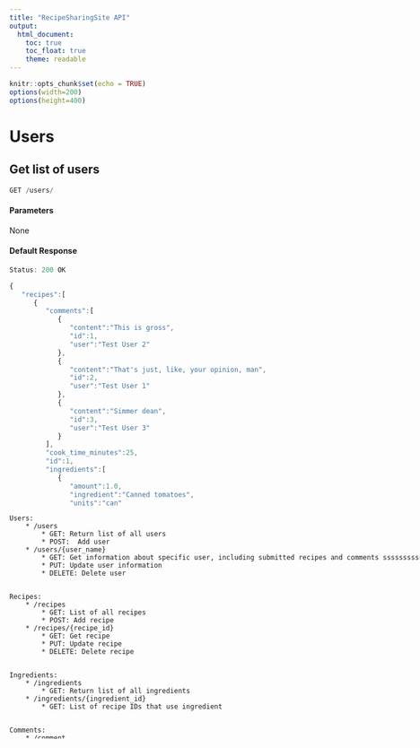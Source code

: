 ```yaml
---
title: "RecipeSharingSite API"
output:
  html_document:
    toc: true
    toc_float: true
    theme: readable
---
```


<style>
pre {
  max-height: 400px;
  width: 910px;
  overflow-x: auto;
  overflow-y: auto;
}
pre code {
  word-wrap: normal;
  white-space: pre;
}
</style>

```r
knitr::opts_chunk$set(echo = TRUE)
options(width=200)
options(height=400)
```

# Users

## Get list of users

```js
GET /users/
```


#### Parameters

None

#### Default Response

```js
Status: 200 OK
```

```js
{
   "recipes":[
      {
         "comments":[
            {
               "content":"This is gross",
               "id":1,
               "user":"Test User 2"
            },
            {
               "content":"That's just, like, your opinion, man",
               "id":2,
               "user":"Test User 1"
            },
            {
               "content":"Simmer dean",
               "id":3,
               "user":"Test User 3"
            }
         ],
         "cook_time_minutes":25,
         "id":1,
         "ingredients":[
            {
               "amount":1.0,
               "ingredient":"Canned tomatoes",
               "units":"can"
            },
            {
               "amount":2.0,
               "ingredient":"Cumin powder",
               "units":"Tbsp"
            }
         ],
         "name":"Test Recipe 1",
         "prep_time_minutes":10,
         "steps":[
            {
               "content":"Take out the ingredients",
               "number":1
            },
            {
               "content":"Cook the ingredients",
               "number":2
            },
            {
               "content":"Eat the meal",
               "number":3
            }
         ],
         "user_id":1
      },
   ]
}
```


```
Users:
    * /users
        * GET: Return list of all users
        * POST:  Add user
    * /users/{user_name}
        * GET: Get information about specific user, including submitted recipes and comments ssssssssssssssssssssaaaaaaaaaaaaaaaaaabbbbbbbbbbbbbbbbbbbb
        * PUT: Update user information
        * DELETE: Delete user


Recipes:
    * /recipes
        * GET: List of all recipes
        * POST: Add recipe
    * /recipes/{recipe_id}
        * GET: Get recipe
        * PUT: Update recipe
        * DELETE: Delete recipe


Ingredients:
    * /ingredients
        * GET: Return list of all ingredients
    * /ingredients/{ingredient_id}
        * GET: List of recipe IDs that use ingredient


Comments:
    * /comment
        * GET: Return list of all comments
        * POST: Add comment (supply user ID and recipe ID)
    * /comment/{comment_id}
        * GET: Get comment
        * PUT: Update comment
        * DELETE: Delete comment
```
